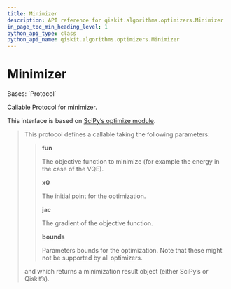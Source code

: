 ```yaml
---
title: Minimizer
description: API reference for qiskit.algorithms.optimizers.Minimizer
in_page_toc_min_heading_level: 1
python_api_type: class
python_api_name: qiskit.algorithms.optimizers.Minimizer
---
```


# Minimizer

<Class id="qiskit.algorithms.optimizers.Minimizer" isDedicatedPage={true} github="https://github.com/qiskit/qiskit/tree/stable/0.24/qiskit/algorithms/optimizers/optimizer.py" signature="Minimizer(*args, **kwargs)" modifiers="class">
  Bases: `Protocol`

  Callable Protocol for minimizer.

  This interface is based on [SciPy’s optimize module](https://docs.scipy.org/doc/scipy/reference/generated/scipy.optimize.minimize.html).

  > This protocol defines a callable taking the following parameters:
  >
  > > **fun**
  > >
  > > The objective function to minimize (for example the energy in the case of the VQE).
  > >
  > > **x0**
  > >
  > > The initial point for the optimization.
  > >
  > > **jac**
  > >
  > > The gradient of the objective function.
  > >
  > > **bounds**
  > >
  > > Parameters bounds for the optimization. Note that these might not be supported by all optimizers.
  >
  > and which returns a minimization result object (either SciPy’s or Qiskit’s).
</Class>

